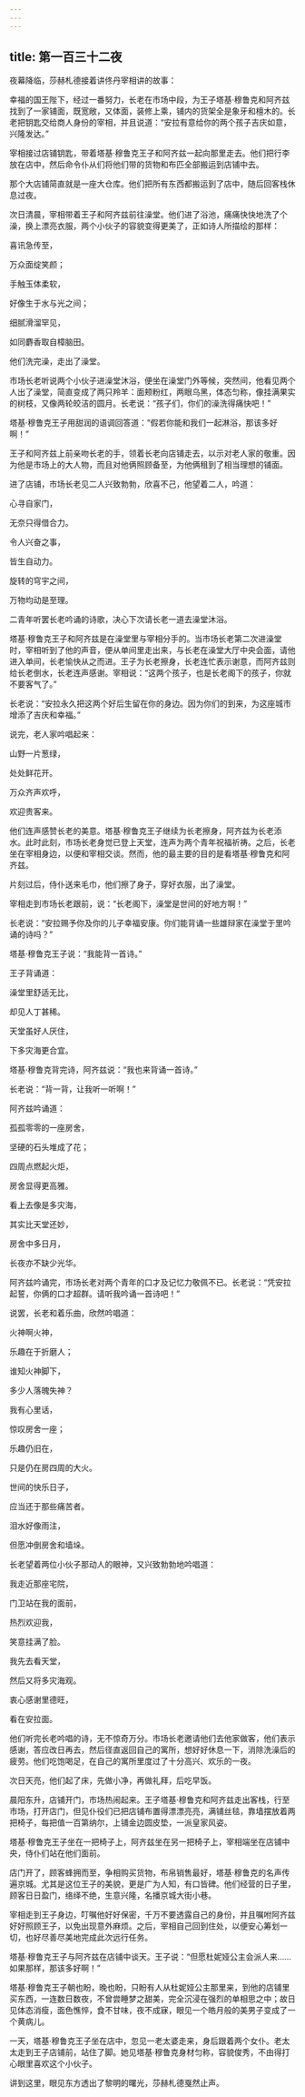 ```yaml
---
---
---
```

title: 第一百三十二夜
---






夜幕降临，莎赫札德接着讲佟丹宰相讲的故事：





幸福的国王陛下，经过一番努力，长老在市场中段，为王子塔基·穆鲁克和阿齐兹找到了一家铺面，既宽敞，又体面，装修上乘，铺内的货架全是象牙和檀木的。长老把钥匙交给商人身份的宰相，并且说道：“安拉有意给你的两个孩子吉庆如意，兴隆发达。”

宰相接过店铺钥匙，带着塔基·穆鲁克王子和阿齐兹一起向那里走去。他们把行李放在店中，然后命令仆从们将他们带的货物和布匹全部搬运到店铺中去。

那个大店铺简直就是一座大仓库。他们把所有东西都搬运到了店中，随后回客栈休息过夜。

次日清晨，宰相带着王子和阿齐兹前往澡堂。他们进了浴池，痛痛快快地洗了个澡，换上漂亮衣服，两个小伙子的容貌变得更美了，正如诗人所描绘的那样：


喜讯急传至，

万众面绽笑颜；

手触玉体柔软，

好像生于水与光之间；

细腻滑溜罕见，

如同麝香取自樟脑田。

他们洗完澡，走出了澡堂。



市场长老听说两个小伙子进澡堂沐浴，便坐在澡堂门外等候，突然间，他看见两个人出了澡堂，简直变成了两只羚羊：面颊粉红，两眼乌黑，体态匀称，像挂满果实的树枝，又像两轮皎洁的圆月。长老说：“孩子们，你们的澡洗得痛快吧！”

塔基·穆鲁克王子用甜润的语调回答道：“假若你能和我们一起淋浴，那该多好啊！”

王子和阿齐兹上前亲吻长老的手，领着长老向店铺走去，以示对老人家的敬重。因为他是市场上的大人物，而且对他俩照顾备至，为他俩租到了相当理想的铺面。

进了店铺，市场长老见二人兴致勃勃，欣喜不己，他望着二人，吟道：


心寻自家门，

无奈只得借合力。

令人兴奋之事，

皆生自动力。

旋转的穹宇之间，

万物均动是至理。



二青年听罢长老吟诵的诗歌，决心下次请长老一道去澡堂沐浴。

塔基·穆鲁克王子和阿齐兹是在澡堂里与宰相分手的。当市场长老第二次进澡堂时，宰相听到了他的声音，便从单间里走出来，与长老在澡堂大厅中央会面，请他进入单间，长老愉快从之而进。王子为长老擦身，长老连忙表示谢意，而阿齐兹则给长老倒水，长老连声感谢。宰相说：“这两个孩子，也是长老阁下的孩子，你就不要客气了。”

长老说：“安拉永久把这两个好后生留在你的身边。因为你们的到来，为这座城市增添了吉庆和幸福。”

说完，老人家吟唱起来：


山野一片葱绿，

处处鲜花开。

万众齐声欢呼，

欢迎贵客来。



他们连声感赞长老的美意。塔基·穆鲁克王子继续为长老擦身，阿齐兹为长老添水。此时此刻，市场长老身觉已登上天堂，连声为两个青年祝福祈祷。之后，长老坐在宰相身边，以便和宰相交谈。然而，他的最主要的目的是看塔基·穆鲁克和阿齐兹。

片刻过后，侍仆送来毛巾，他们擦了身子，穿好衣服，出了澡堂。

宰相走到市场长老跟前，说：“长老阁下，澡堂是世间的好地方啊！”

长老说：“安拉赐予你及你的儿子幸福安康。你们能背诵一些雄辩家在澡堂于里吟诵的诗吗？”

塔基·穆鲁克王子说：“我能背一首诗。”

王子背诵道：


澡堂里舒适无比，

却见人丁甚稀。

天堂虽好人厌住，

下多灾海更合宜。



塔基·穆鲁克背完诗，阿齐兹说：“我也来背诵一首诗。”

长老说：“背一背，让我听一听啊！”

阿齐兹吟诵道：


孤孤零零的一座房舍，

坚硬的石头堆成了花；

四周点燃起火炬，

房舍显得更高雅。

看上去像是多灾海，

其实比天堂还妙，

房舍中多日月，

长夜亦不缺少光华。



阿齐兹吟诵完，市场长老对两个青年的口才及记忆力敬佩不已。长老说：“凭安拉起誓，你俩的口才超群。请听我吟诵一首诗吧！”

说罢，长老和着乐曲，欣然吟唱道：


火神啊火神，

乐趣在于折磨人；

谁知火神脚下，

多少人落魄失神？

我有心里话，

惊叹房舍一座；

乐趣仍旧在，

只是仍在房四周的大火。

世间的快乐日子，

应当还于那些痛苦者。

泪水好像雨注，

但愿冲倒房舍和墙垛。



长老望着两位小伙子那动人的眼神，又兴致勃勃地吟唱道：


我走近那座宅院，

门卫站在我的面前，

热烈欢迎我，

笑意挂满了脸。

我先去看天堂，

然后又将多灾海观。

衷心感谢里德旺，

看在安拉面。



他们听完长老吟唱的诗，无不惊奇万分。市场长老邀请他们去他家做客，他们表示感谢，答应改日再去，然后径直返回自己的寓所，想好好休息一下，消除洗澡后的疲劳。他们吃饱喝足，在自己的寓所里度过了十分高兴、欢乐的一夜。

次日天亮，他们起了床，先做小净，再做礼拜，后吃早饭。

晨阳东升，店铺开门，市场热闹起来。王子塔基·穆鲁克和阿齐兹走出客栈，行至市场，打开店门，但见仆役们已把店铺布置得漂漂亮亮，满铺丝毯，靠墙摆放着两把椅子，每把值一百第纳尔，上铺金边圆皮垫，一派皇家风姿。

塔基·穆鲁克王子坐在一把椅子上，阿齐兹坐在另一把椅子上，宰相端坐在店铺中央，侍仆们站在他们面前。

店门开了，顾客蜂拥而至，争相购买货物，布帛销售最好，塔基·穆鲁克的名声传遍京城。尤其是这位王子的美貌，更是广为人知，有口皆碑。他们经营的日子里，顾客日日盈门，络绎不绝，生意兴隆，名播京城大街小巷。

宰相走到王子身边，叮嘱他好好保密，千万不要透露自己的身份，并且嘱咐阿齐兹好好照顾王子，以免出现意外麻烦。之后，宰相自己回到住处，以便安心筹划一切，也好尽善尽美地完成此次远行任务。

塔基·穆鲁克王子与阿齐兹在店铺中谈天。王子说：“但愿杜妮娅公主会派人来……如果那样，那该多好啊！”

塔基·穆鲁克王子朝也盼，晚也盼，只盼有人从杜妮娅公主那里来，到他的店铺里买东西，一连数日数夜，不曾尝睡梦之甜美，完全沉浸在强烈的单相思之中；故日见体态消瘦，面色憔悴，食不甘味，夜不成寐，眼见一个皓月般的美男子变成了一个黄病儿。

一天，塔基·穆鲁克王子坐在店中，忽见一老太婆走来，身后跟着两个女仆。老太太走到王子店铺前，站住了脚。她见塔基·穆鲁克身材匀称，容貌俊秀，不由得打心眼里喜欢这个小伙子。





讲到这里，眼见东方透出了黎明的曙光，莎赫札德戛然止声。